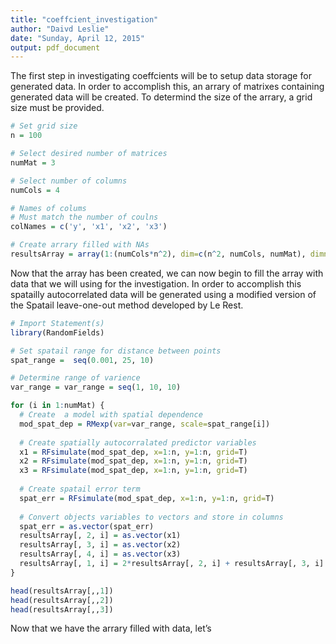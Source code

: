 ```yaml
---
title: "coeffcient_investigation"
author: "Daivd Leslie"
date: "Sunday, April 12, 2015"
output: pdf_document
---
```


The first step in investigating coeffcients will be to setup data storage for generated data. In order to accomplish this, an arrary of matrixes containing generated data will be created. To determind the size of the arrary, a grid size must be provided.

```r
# Set grid size
n = 100

# Select desired number of matrices
numMat = 3

# Select number of columns
numCols = 4

# Names of colums
# Must match the number of coulns
colNames = c('y', 'x1', 'x2', 'x3')

# Create arrary filled with NAs
resultsArray = array(1:(numCols*n^2), dim=c(n^2, numCols, numMat), dimnames = list(1:n^2, colNames ,NULL))

```

Now that the array has been created, we can now begin to fill the array with data that we will using for the investigation. In order to accomplish this spatailly autocorrelated data will be generated using a modified version of the Spatail leave-one-out method developed by Le Rest.

```r
# Import Statement(s)
library(RandomFields)

# Set spatail range for distance between points
spat_range =  seq(0.001, 25, 10)

# Determine range of varience
var_range = var_range = seq(1, 10, 10)

for (i in 1:numMat) {
  # Create  a model with spatial dependence
  mod_spat_dep = RMexp(var=var_range, scale=spat_range[i])
        
  # Create spatially autocorralated predictor variables
  x1 = RFsimulate(mod_spat_dep, x=1:n, y=1:n, grid=T)
  x2 = RFsimulate(mod_spat_dep, x=1:n, y=1:n, grid=T)
  x3 = RFsimulate(mod_spat_dep, x=1:n, y=1:n, grid=T)
  
  # Create spatail error term
  spat_err = RFsimulate(mod_spat_dep, x=1:n, y=1:n, grid=T)
        
  # Convert objects variables to vectors and store in columns
  spat_err = as.vector(spat_err)
  resultsArray[, 2, i] = as.vector(x1)
  resultsArray[, 3, i] = as.vector(x2)
  resultsArray[, 4, i] = as.vector(x3)
  resultsArray[, 1, i] = 2*resultsArray[, 2, i] + resultsArray[, 3, i] + 3*resultsArray[, 4, i] + spat_err
}

head(resultsArray[,,1])
head(resultsArray[,,2])
head(resultsArray[,,3])

```

Now that we have the arrary filled with data, let's 

